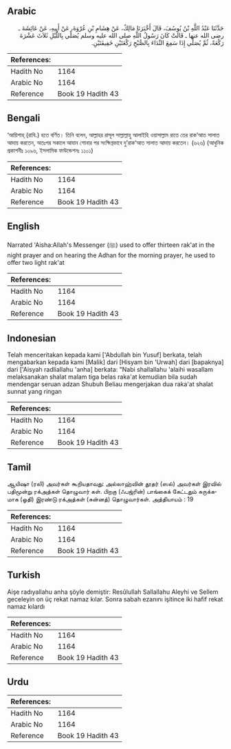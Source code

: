 ## Arabic


<div dir="rtl" lang="ar" style={{fontSize:'larger',backgroundColor:'#f8f9fa',padding:20}}>
حَدَّثَنَا عَبْدُ اللَّهِ بْنُ يُوسُفَ، قَالَ أَخْبَرَنَا مَالِكٌ، عَنْ هِشَامِ بْنِ عُرْوَةَ، عَنْ أَبِيهِ، عَنْ عَائِشَةَ ـ رضى الله عنها ـ قَالَتْ كَانَ رَسُولُ اللَّهِ صلى الله عليه وسلم يُصَلِّي بِاللَّيْلِ ثَلاَثَ عَشْرَةَ رَكْعَةً، ثُمَّ يُصَلِّي إِذَا سَمِعَ النِّدَاءَ بِالصُّبْحِ رَكْعَتَيْنِ خَفِيفَتَيْنِ‏.‏
</div>
<div style={{backgroundColor:'#f8f9fa',padding:20, marginBottom: 10}}><table> <thead> <tr> <th>References:</th> <th></th> </tr> </thead> <tbody><tr><td>Hadith No</td><td>1164</td></tr><tr><td>Arabic No</td><td>1164</td></tr><tr><td>Reference</td><td>Book 19 Hadith 43</td></tr></tbody></table></div>

## Bengali


<div dir="ltr" lang="bn" style={{fontSize:'larger',backgroundColor:'#f8f9fa',padding:20}}>
‘আয়িশাহ্ (রাযি.) হতে বর্ণিত। তিনি বলেন, আল্লাহর রাসূল সাল্লাল্লাহু আলাইহি ওয়াসাল্লাম রাতে তের রাক‘আত সালাত আদায় করতেন, অতঃপর সকালে আযান শোনার পর সংক্ষিপ্তভাবে দু’রাক‘আত সালাত আদায় করতেন। (৬২৬) (আধুনিক প্রকাশনীঃ ১০৯৬, ইসলামিক ফাউন্ডেশনঃ ১১০১)
</div>
<div style={{backgroundColor:'#f8f9fa',padding:20, marginBottom: 10}}><table> <thead> <tr> <th>References:</th> <th></th> </tr> </thead> <tbody><tr><td>Hadith No</td><td>1164</td></tr><tr><td>Arabic No</td><td>1164</td></tr><tr><td>Reference</td><td>Book 19 Hadith 43</td></tr></tbody></table></div>

## English


<div dir="ltr" lang="en" style={{fontSize:'larger',backgroundColor:'#f8f9fa',padding:20}}>
Narrated 'Aisha:Allah's Messenger (ﷺ) used to offer thirteen rak'at in the night prayer and on hearing the Adhan for the morning prayer, he used to offer two light rak'at
</div>
<div style={{backgroundColor:'#f8f9fa',padding:20, marginBottom: 10}}><table> <thead> <tr> <th>References:</th> <th></th> </tr> </thead> <tbody><tr><td>Hadith No</td><td>1164</td></tr><tr><td>Arabic No</td><td>1164</td></tr><tr><td>Reference</td><td>Book 19 Hadith 43</td></tr></tbody></table></div>

## Indonesian


<div dir="ltr" lang="id" style={{fontSize:'larger',backgroundColor:'#f8f9fa',padding:20}}>
Telah menceritakan kepada kami ['Abdullah bin Yusuf] berkata, telah mengabarkan kepada kami [Malik] dari [Hisyam bin 'Urwah] dari [bapaknya] dari ['Aisyah radliallahu 'anha] berkata: "Nabi shallallahu 'alaihi wasallam melaksanakan shalat malam tiga belas raka'at kemudian bila sudah mendengar seruan adzan Shubuh Beliau mengerjakan dua raka'at shalat sunnat yang ringan
</div>
<div style={{backgroundColor:'#f8f9fa',padding:20, marginBottom: 10}}><table> <thead> <tr> <th>References:</th> <th></th> </tr> </thead> <tbody><tr><td>Hadith No</td><td>1164</td></tr><tr><td>Arabic No</td><td>1164</td></tr><tr><td>Reference</td><td>Book 19 Hadith 43</td></tr></tbody></table></div>

## Tamil


<div dir="ltr" lang="ta" style={{fontSize:'larger',backgroundColor:'#f8f9fa',padding:20}}>
ஆயிஷா (ரலி) அவர்கள் கூறியதாவது: அல்லாஹ்வின் தூதர் (ஸல்) அவர்கள் இரவில் பதிமூன்று ரக்அத்கள் தொழுவார் கள். பிறகு (ஃபஜ்ரின்) பாங்கைக் கேட்டதும் சுருக்கமாக (ஓதி) இரண்டு ரக்அத்கள் (சுன்னத்) தொழுவார்கள். அத்தியாயம் : 19
</div>
<div style={{backgroundColor:'#f8f9fa',padding:20, marginBottom: 10}}><table> <thead> <tr> <th>References:</th> <th></th> </tr> </thead> <tbody><tr><td>Hadith No</td><td>1164</td></tr><tr><td>Arabic No</td><td>1164</td></tr><tr><td>Reference</td><td>Book 19 Hadith 43</td></tr></tbody></table></div>

## Turkish


<div dir="ltr" lang="tr" style={{fontSize:'larger',backgroundColor:'#f8f9fa',padding:20}}>
Aişe radıyallahu anha şöyle demiştir: Resûlullah Sallallahu Aleyhi ve Sellem geceleyin on üç rekat namaz kılar. Sonra sabah ezanını işitince iki hafif rekat namaz kılardı
</div>
<div style={{backgroundColor:'#f8f9fa',padding:20, marginBottom: 10}}><table> <thead> <tr> <th>References:</th> <th></th> </tr> </thead> <tbody><tr><td>Hadith No</td><td>1164</td></tr><tr><td>Arabic No</td><td>1164</td></tr><tr><td>Reference</td><td>Book 19 Hadith 43</td></tr></tbody></table></div>

## Urdu


<div dir="rtl" lang="ur" style={{fontSize:'larger',backgroundColor:'#f8f9fa',padding:20}}>

</div>
<div style={{backgroundColor:'#f8f9fa',padding:20, marginBottom: 10}}><table> <thead> <tr> <th>References:</th> <th></th> </tr> </thead> <tbody><tr><td>Hadith No</td><td>1164</td></tr><tr><td>Arabic No</td><td>1164</td></tr><tr><td>Reference</td><td>Book 19 Hadith 43</td></tr></tbody></table></div>